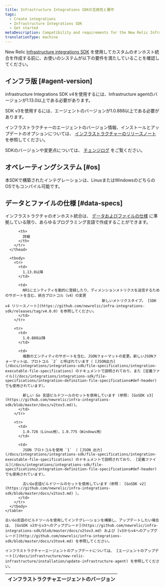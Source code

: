 ```yaml
---
title: Infrastructure Integrations SDKの互換性と要件
tags:
  - Create integrations
  - Infrastructure Integrations SDK
  - Get started
metaDescription: Compatibility and requirements for the New Relic Infrastructure Integration SDK.
translationType: machine
---
```


New Relic [Infrastructure integrations SDK](/docs/intro-infrastructure-integration-sdk) を使用してカスタムのオンホスト統合を作成する前に、お使いのシステムが以下の要件を満たしていることを確認してください。

## インフラ版 [#agent-version]

infrastructure Integrations SDK v4を使用するには、Infrastructure agentのバージョンが1.13.0以上である必要があります。

SDK v3を使用するには、エージェントのバージョンが1.0.888以上である必要があります。

インフラストラクチャーのエージェントのバージョン情報、インストールとアップデートのオプションについては、 [インフラストラクチャーのリリースノート](/docs/release-notes/infrastructure-release-notes/infrastructure-agent-release-notes) を参照してください。

SDKのバージョンや変更点については、 [チェンジログ](#change-log) をご覧ください。

## オペレーティングシステム [#os]

本SDKで構築されたインテグレーションは、LinuxまたはWindowsのどちらのOSでもコンパイル可能です。

## データとファイルの仕様 [#data-specs]

インフラストラクチャのオンホスト統合は、 [データおよびファイルの仕様](/docs/infrastructure/integrations-sdk/get-started/create-activate-infrastructure-integration) に準拠している限り、あらゆるプログラミング言語で作成することができます。

<CollapserGroup>
  <Collapser
    id="change-log"
    title="SDKのバージョン変更"
  >
    <table>
      <thead>
        <tr>
          <th style={{ width: "200px" }}>
            インフラストラクチャエージェントのバージョン
          </th>

          <th>
            詳細
          </th>
        </tr>
      </thead>

      <tbody>
        <tr>
          <td>
            1.13.0以降
          </td>

          <td>
            NR1にエンティティを動的に登録したり、ディメンションメトリクスを送信するためのサポートを含む、統合プロトコル（v4）の変更  
                                                新しいメトリクスタイプ。 [SDK v4 リリースノート](https://github.com/newrelic/infra-integrations-sdk/releases/tag/v4.0.0) を参照してください。
          </td>
        </tr>

        <tr>
          <td>
            1.0.888以降
          </td>

          <td>
            複数のエンティティのサポートを含む、JSONフォーマットの変更。新しいJSONフォーマットは、プロトコル `2` と呼ばれています（ [JSON出力](/docs/integrations/integrations-sdk/file-specifications/integration-executable-file-specifications) のドキュメントで説明されており、また [定義ファイル](/docs/integrations/integrations-sdk/file-specifications/integration-definition-file-specifications#def-header) でも使用されています）。

            新しい Go 言語ビルドツールのセットを使用しています (参照: [GoSDK v3](https://github.com/newrelic/infra-integrations-sdk/blob/master/docs/v2tov3.md))。
          </td>
        </tr>

        <tr>
          <td>
            1.0.726（Linux用）、1.0.775（Windows用）
          </td>

          <td>
            JSON プロトコルを使用 `1` （ [JSON 出力](/docs/integrations/integrations-sdk/file-specifications/integration-executable-file-specifications) のドキュメントで説明されており、 [定義ファイル](/docs/integrations/integrations-sdk/file-specifications/integration-definition-file-specifications#def-header) でも使用されています）。

            古いGo言語ビルドツールのセットを使用しています（参照： [GoSDK v2](https://github.com/newrelic/infra-integrations-sdk/blob/master/docs/v2tov3.md) ）。
          </td>
        </tr>
      </tbody>
    </table>

    古いGo言語のビルドツールを使用してインテグレーションを構築し、アップデートしたい場合は、 [GoSDK v2からv3へのアップグレード](https://github.com/newrelic/infra-integrations-sdk/blob/master/docs/v2tov3.md) および [v3からv4へのアップグレード](http://github.com/newrelic/infra-integrations-sdk/blob/master/docs/v3tov4.md) を参照してください。

    インフラストラクチャーエージェントのアップデートについては、 [エージェントのアップデート](/docs/infrastructure/new-relic-infrastructure/installation/update-infrastructure-agent) を参照してください。
  </Collapser>
</CollapserGroup>
